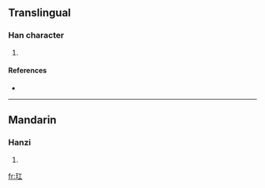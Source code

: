 ==Translingual==

===Han character===
{{Han char|rn=96|rad=玉|as=03|sn=7|four=1111<sub>0</sub>|canj=一土一 (MGM)}}

# {{defn|Han|sort=玉03}}

====References====
* {{Han ref|kx=0727.120|dkj=20837|dj=1139.100|hdz=21102.030|uh=7392|ud=29586|bh=CB6C|bd=52076}}

----

==Mandarin==

===Hanzi===
{{cmn-hanzi|pin=[[hóng]] ([[hong2]])|wg=hung<sup>2</sup>}}

# {{defn|Mandarin}}

[[fr:玒]]